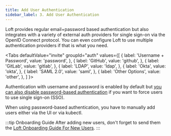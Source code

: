 ```yaml
---
title: Add User Authentication
sidebar_label: 3. Add User Authentication
---
```



Loft provides regular email+password based authentication but also integrates with a variety of external auth providers for single sign-on via the OpenID Connect protocol. You can even configure Loft to use multiple authentication providers if that is what you need.

<Tabs
  defaultValue="invite"
  groupId="auth"
  values={[
    { label: 'Username + Password', value: 'password', },
    { label: 'GitHub', value: 'github', },
    { label: 'GitLab', value: 'gitlab', },
    { label: 'LDAP', value: 'ldap', },
    { label: 'Okta', value: 'okta', },
    { label: 'SAML 2.0', value: 'saml', },
    { label: 'Other Options', value: 'other', },
  ]
}>
<TabItem value="password">

Authentication with username and password is enabled by default but [you can also disable password-based authentication](../auth/password.mdx#disable-password-auth) if you want to force users to use single sign-on (SSO).

When using password-based authentication, you have to manually add users either via the UI or via kubectl.

<CreateUserFragment/>

</TabItem>
<TabItem value="github">

<GitHubSetupFragment />

</TabItem>
<TabItem value="gitlab">

<GitLabSetupFragment />

</TabItem>
<TabItem value="ldap">

<LDAPSetupFragment/>

</TabItem>
<TabItem value="okta">

<OktaSetupFragment />

</TabItem>
<TabItem value="saml">

<SAMLSetupFragment/>

</TabItem>
<TabItem value="other">

<GenericSetupFragment/>

</TabItem>
</Tabs>

:::tip Onboarding Guide
After adding new users, don't forget to send them the [Loft Onboarding Guide For New Users](../guides/onboarding.mdx).
:::
